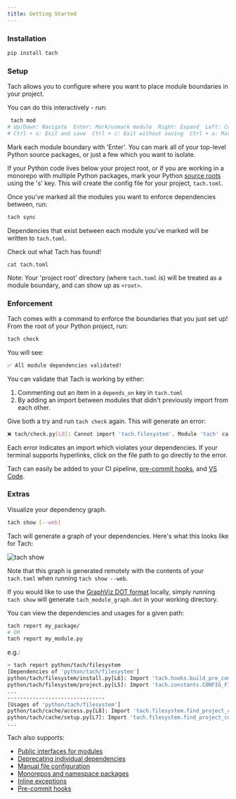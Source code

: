 ```yaml
---
title: Getting Started
---
```


### Installation

```bash
pip install tach
```

### Setup

Tach allows you to configure where you want to place module boundaries in your project.

You can do this interactively - run:

```bash
 tach mod
# Up/Down: Navigate  Enter: Mark/unmark module  Right: Expand  Left: Collapse  Ctrl + Up: Jump to parent
# Ctrl + s: Exit and save  Ctrl + c: Exit without saving  Ctrl + a: Mark/unmark all
```

Mark each module boundary with 'Enter'. You can mark all of your top-level Python source packages, or just a few which you want to isolate.

If your Python code lives below your project root, or if you are working in a monorepo with multiple Python packages, mark your Python [source roots](../usage/configuration#source-roots) using the 's' key.
This will create the config file for your project, `tach.toml`.

Once you've marked all the modules you want to enforce dependencies between, run:

```bash
tach sync
```

Dependencies that exist between each module you've marked will be written to `tach.toml`.

Check out what Tach has found!

```
cat tach.toml
```

Note: Your 'project root' directory (where `tach.toml` is) will be treated as a module boundary, and can show up as `<root>`.

### Enforcement

Tach comes with a command to enforce the boundaries that you just set up! From the root of your Python project, run:

```bash
tach check
```

You will see:

```bash
✅ All module dependencies validated!
```

You can validate that Tach is working by either:

1. Commenting out an item in a `depends_on` key in `tach.toml`
2. By adding an import between modules that didn't previously import from each other.

Give both a try and run `tach check` again. This will generate an error:

```bash
❌ tach/check.py[L8]: Cannot import 'tach.filesystem'. Module 'tach' cannot depend on 'tach.filesystem'.
```

Each error indicates an import which violates your dependencies. If your terminal supports hyperlinks, click on the file path to go directly to the error.

Tach can easily be added to your CI pipeline, [pre-commit hooks](../usage/commands#tach-install), and [VS Code](https://marketplace.visualstudio.com/items?itemName=Gauge.tach).

### Extras

Visualize your dependency graph.

```bash
tach show [--web]
```

Tach will generate a graph of your dependencies. Here's what this looks like for Tach:

![tach show](../assets/tach_show.png)

Note that this graph is generated remotely with the contents of your `tach.toml` when running `tach show --web`.

If you would like to use the [GraphViz DOT format](https://graphviz.org/about/) locally, simply running `tach show` will generate `tach_module_graph.dot` in your working directory.

You can view the dependencies and usages for a given path:

```bash
tach report my_package/
# OR
tach report my_module.py
```

e.g.:

```bash
> tach report python/tach/filesystem
[Dependencies of 'python/tach/filesystem']
python/tach/filesystem/install.py[L6]: Import 'tach.hooks.build_pre_commit_hook_content'
python/tach/filesystem/project.py[L5]: Import 'tach.constants.CONFIG_FILE_NAME'
...
-------------------------------
[Usages of 'python/tach/filesystem']
python/tach/cache/access.py[L8]: Import 'tach.filesystem.find_project_config_root'
python/tach/cache/setup.py[L7]: Import 'tach.filesystem.find_project_config_root'
...
```

Tach also supports:

- [Public interfaces for modules](../usage/interfaces)
- [Deprecating individual dependencies](../usage/deprecate)
- [Manual file configuration](../usage/configuration)
- [Monorepos and namespace packages](../usage/configuration#source-roots)
- [Inline exceptions](../usage/tach-ignore)
- [Pre-commit hooks](../usage/command#tach-install)
